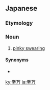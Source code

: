==Japanese==
{{ja-kanjitab|げん|まん|yomi=on}}

===Etymology===
{{rfe|lang=ja}}

===Noun===
{{ja-noun|げんまん|ゲンマン}}

# [[pinky swearing]] {{gloss|linking little fingers to confirm a promise}}

====Synonyms====
* {{ja-l|指切り|ゆびきり}}

[[ky:拳万]]
[[ja:拳万]]